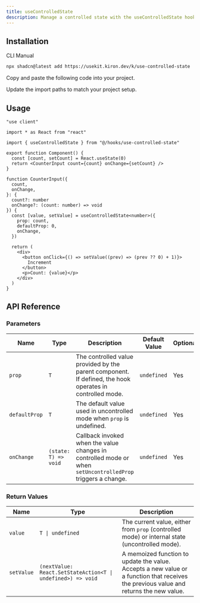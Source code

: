 ```yaml
---
title: useControlledState
description: Manage a controlled state with the useControlledState hook, providing methods to set it to true, false, or toggle between them.
---
```


<ComponentPreview name="use-controlled-state-demo" />

## Installation

<CodeTabs>

<TabsList>
  <TabsTrigger value="cli">CLI</TabsTrigger>
  <TabsTrigger value="manual">Manual</TabsTrigger>
</TabsList>

<TabsContent value="cli">

```bash
npx shadcn@latest add https://usekit.kiron.dev/k/use-controlled-state
```

</TabsContent>

<TabsContent value="manual">

<Steps>

<Step>Copy and paste the following code into your project.</Step>

<ComponentSource name="use-controlled-state" />

<Step>Update the import paths to match your project setup.</Step>

</Steps>

</TabsContent>

</CodeTabs>

## Usage

```tsx {5, 19-23}
"use client"

import * as React from "react"

import { useControlledState } from "@/hooks/use-controlled-state"

export function Component() {
  const [count, setCount] = React.useState(0)
  return <CounterInput count={count} onChange={setCount} />
}

function CounterInput({
  count,
  onChange,
}: {
  count?: number
  onChange?: (count: number) => void
}) {
  const [value, setValue] = useControlledState<number>({
    prop: count,
    defaultProp: 0,
    onChange,
  })

  return (
    <div>
      <button onClick={() => setValue((prev) => (prev ?? 0) + 1)}>
        Increment
      </button>
      <p>Count: {value}</p>
    </div>
  )
}
```

## API Reference

### Parameters

| Name          | Type                 | Description                                                                                                 | Default Value | Optional |
| ------------- | -------------------- | ----------------------------------------------------------------------------------------------------------- | ------------- | -------- |
| `prop`        | `T`                  | The controlled value provided by the parent component. If defined, the hook operates in controlled mode.    | `undefined`   | Yes      |
| `defaultProp` | `T`                  | The default value used in uncontrolled mode when `prop` is undefined.                                       | `undefined`   | Yes      |
| `onChange`    | `(state: T) => void` | Callback invoked when the value changes in controlled mode or when `setUncontrolledProp` triggers a change. | `undefined`   | Yes      |

### Return Values

| Name       | Type                                                        | Description                                                                                                                            |
| ---------- | ----------------------------------------------------------- | -------------------------------------------------------------------------------------------------------------------------------------- |
| `value`    | `T \| undefined`                                            | The current value, either from `prop` (controlled mode) or internal state (uncontrolled mode).                                         |
| `setValue` | `(nextValue: React.SetStateAction<T \| undefined>) => void` | A memoized function to update the value. Accepts a new value or a function that receives the previous value and returns the new value. |
